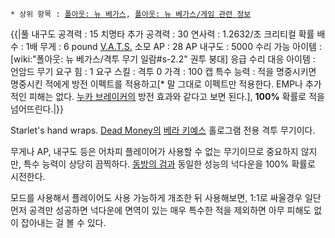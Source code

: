  * 상위 항목 : [[폴아웃: 뉴 베가스]], [[폴아웃: 뉴 베가스/게임 관련 정보]]

{{|풀 내구도 공격력 : 15
치명타 추가 공격력 : 30
연사력 : 1.2632/초
크리티컬 확률 배수 : 1배
무게 : 6 pound
[[V.A.T.S.]] 소모 AP : 28 AP 
내구도 : 5000
수리 가능 아이템 : [wiki:"폴아웃: 뉴 베가스/격투 무기 일람#s-2.2" 권투 붕대]
응급 수리 대응 아이템 : 언암드 무기
요구 힘 : 1
요구 스킬 : 격투 0
가격 : 100 캡
특수 능력 : 적을 명중시키면 명중시킨 적에게 방전 이펙트를 적용하고[* 말 그대로 이펙트만 적용한다. EMP나 추가적인 피해는 없다. [[누카 브레이커]]의 방전 효과와 같다고 보면 된다.], '''100%''' 확률로 적을 넘어뜨린다.|}}

Starlet's hand wraps. [[Dead Money]]의 [[베라 키예스]] 홀로그램 전용 격투 무기이다.

무게나 AP, 내구도 등은 어차피 플레이어가 사용할 수 없는 무기이므로 중요하지 않지만, 특수 능력이 상당히 끔찍하다.
[[동방의 검]]과 동일한 성능의 넉다운을 100% 확률로 시전한다.

모드를 사용해서 플레이어도 사용 가능하게 개조한 뒤 사용해보면, 1:1로 싸울경우 일단 먼저 공격만 성공하면 넉다운에 면역이 있는 매우 특수한 적을 제외하면 아무 피해도 없이 잡아내는 걸 볼 수 있다.
